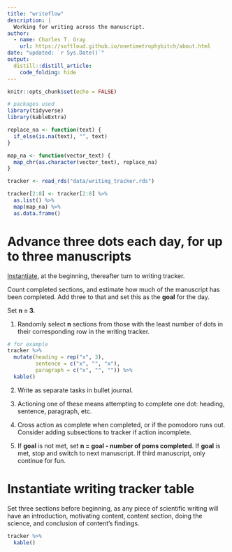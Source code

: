 ```yaml
---
title: "writeflow"
description: |
  Working for writing across the manuscript.
author:
  - name: Charles T. Gray 
    url: https://softloud.github.io/onetimetrophybitch/about.html
date: "updated: `r Sys.Date()`"
output: 
  distill::distill_article:
    code_folding: hide
---
```


```r
knitr::opts_chunk$set(echo = FALSE)
```

```r
# packages used 
library(tidyverse)
library(kableExtra)

replace_na <- function(text) {
  if_else(is.na(text), "", text)
}

map_na <- function(vector_text) {
  map_chr(as.character(vector_text), replace_na)
}

tracker <- read_rds("data/writing_tracker.rds")

tracker[2:8] <- tracker[2:8] %>% 
  as.list() %>% 
  map(map_na) %>% 
  as.data.frame()

```


# Advance three dots each day, for up to three manuscripts

[Instantiate](#instantiate), at the beginning, thereafter turn to writing tracker. 

Count completed sections, and estimate how much of the manuscript has been completed. Add three to that and set this as the **goal** for the day. 

Set **n = 3**.

1. Randomly select **n** sections from those with the least number of dots in their corresponding row in the writing tracker. 

```r
# for example
tracker %>% 
  mutate(heading = rep("x", 3),
         sentence = c("x", "", "x"),
         paragraph = c("x", "", "")) %>% 
  kable() 

```


2. Write as separate tasks in bullet journal. 

3. Actioning one of these means attempting to complete one dot: heading, sentence, paragraph, etc. 

4. Cross action as complete when completed, or if the pomodoro runs out. Consider adding subsections to tracker if action incomplete.

5. If **goal** is not met, set **n = goal - number of poms completed**.  If **goal** is met, stop and switch to next manuscript. If third manuscript, only continue for fun. 

# Instantiate writing tracker table {#instantiate} 

Set three sections before beginning, as any piece of scientific writing  will have an introduction, motivating content, content section, doing the science, and conclusion of content's findings. 

```r

tracker %>% 
  kable() 

```




